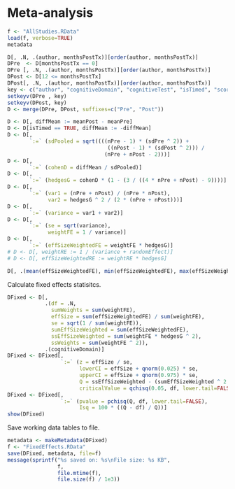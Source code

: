 # Meta-analysis

```r
f <- "AllStudies.RData"
load(f, verbose=TRUE)
metadata
```

```r
D[, .N, .(author, monthsPostTx)][order(author, monthsPostTx)]
DPre  <- D[monthsPostTx == 0]
DPre [, .N, .(author, monthsPostTx)][order(author, monthsPostTx)]
DPost <- D[12 <= monthsPostTx]
DPost[, .N, .(author, monthsPostTx)][order(author, monthsPostTx)]
key <- c("author", "cognitiveDomain", "cognitiveTest", "isTimed", "scoreType")
setkeyv(DPre , key)
setkeyv(DPost, key)
D <- merge(DPre, DPost, suffixes=c("Pre", "Post"))
```

```r
D <- D[, diffMean := meanPost - meanPre]
D <- D[isTimed == TRUE, diffMean := -diffMean]
D <- D[,
       `:=` (sdPooled = sqrt((((nPre - 1) * (sdPre ^ 2)) +
                                ((nPost - 1) * (sdPost ^ 2))) /
                               (nPre + nPost - 2)))]
D <- D[,
       `:=` (cohenD = diffMean / sdPooled)]
D <- D[,
       `:=` (hedgesG = cohenD * (1 - (3 / ((4 * nPre + nPost) - 9))))]
D <- D[,
       `:=` (var1 = (nPre + nPost) / (nPre * nPost),
             var2 = hedgesG ^ 2 / (2 * (nPre + nPost)))]
D <- D[,
       `:=` (variance = var1 + var2)]
D <- D[,
       `:=` (se = sqrt(variance),
             weightFE = 1 / variance)]
D <- D[,
       `:=` (effSizeWeightedFE = weightFE * hedgesG)]
# D <- D[, weightRE := 1 / (variance + randomEffect)]
# D <- D[, effSizeWeightedRE := weightRE * hedgesG]
```

```r
D[, .(mean(effSizeWeightedFE), min(effSizeWeightedFE), max(effSizeWeightedFE)), scoreType]
```

Calculate fixed effects statisitcs.

```r
DFixed <- D[,
            .(df = .N,
              sumWeights = sum(weightFE),
              effSize = sum(effSizeWeightedFE) / sum(weightFE),
              se = sqrt(1 / sum(weightFE)),
              sumEffSizeWeighted = sum(effSizeWeightedFE),
              ssEffSizeWeighted = sum(weightFE * hedgesG ^ 2),
              ssWeights = sum(weightFE ^ 2)),
            .(cognitiveDomain)]
DFixed <- DFixed[,
                 `:=` (z = effSize / se,
                       lowerCI = effSize + qnorm(0.025) * se,
                       upperCI = effSize + qnorm(0.975) * se,
                       Q = ssEffSizeWeighted - (sumEffSizeWeighted ^ 2 / sumWeights),
                       criticalValue = qchisq(0.05, df, lower.tail=FALSE))]
DFixed <- DFixed[,
                 `:=` (pvalue = pchisq(Q, df, lower.tail=FALSE),
                       Isq = 100 * ((Q - df) / Q))]
show(DFixed)
```

Save working data tables to file.

```r
metadata <- makeMetadata(DFixed)
f <- "FixedEffects.RData"
save(DFixed, metadata, file=f)
message(sprintf("%s saved on: %s\nFile size: %s KB", 
                f,
                file.mtime(f),
                file.size(f) / 1e3))
```

